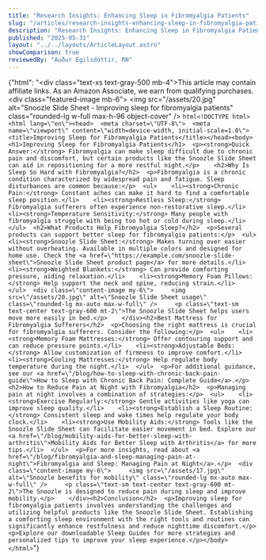 ```yaml
---
title: "Research Insights: Enhancing Sleep in Fibromyalgia Patients"
slug: "/articles/research-insights-enhancing-sleep-in-fibromyalgia-patients"
description: "Research Insights: Enhancing Sleep in Fibromyalgia Patients"
published: "2025-05-31"
layout: "../../layouts/ArticleLayout.astro"
showComparison: true
reviewedBy: "Auður Egilsdóttir, RN"
---
```

{"html": "<div class=\"text-xs text-gray-500 mb-4\">This article may contain affiliate links. As an Amazon Associate, we earn from qualifying purchases.</div><div class=\"featured-image mb-6\">   <img src=\"/assets/20.jpg\" alt=\"Snoozle Slide Sheet - Improving sleep for fibromyalgia patients\" class=\"rounded-lg w-full max-h-96 object-cover\" />  </div>```html<!DOCTYPE html><html lang=\"en\"><head>  <meta charset=\"UTF-8\">  <meta name=\"viewport\" content=\"width=device-width, initial-scale=1.0\">  <title>Improving Sleep for Fibromyalgia Patients</title></head><body>  <h1>Improving Sleep for Fibromyalgia Patients</h1>  <p><strong>Quick Answer:</strong> Fibromyalgia can make sleep difficult due to chronic pain and discomfort, but certain products like the Snoozle Slide Sheet can aid in repositioning for a more restful night.</p>    <h2>Why Is Sleep So Hard with Fibromyalgia?</h2>  <p>Fibromyalgia is a chronic condition characterized by widespread pain and fatigue. Sleep disturbances are common because:</p>  <ul>    <li><strong>Chronic Pain:</strong> Constant aches can make it hard to find a comfortable sleep position.</li>    <li><strong>Restless Sleep:</strong> Fibromyalgia sufferers often experience non-restorative sleep.</li>    <li><strong>Temperature Sensitivity:</strong> Many people with fibromyalgia struggle with being too hot or cold during sleep.</li>  </ul>  <h2>What Products Help Fibromyalgia Sleep?</h2>  <p>Several products can support better sleep for fibromyalgia patients:</p>  <ul>    <li><strong>Snoozle Slide Sheet:</strong> Makes turning over easier without overheating. Available in multiple colors and designed for home use. Check the <a href=\"https://example.com/snoozle-slide-sheet\">Snoozle Slide Sheet product page</a> for more details.</li>    <li><strong>Weighted Blankets:</strong> Can provide comforting pressure, aiding relaxation.</li>    <li><strong>Memory Foam Pillows:</strong> Help support the neck and spine, reducing strain.</li>  </ul>  <div class=\"content-image my-6\">     <img src=\"/assets/20.jpg\" alt=\"Snoozle Slide Sheet usage\" class=\"rounded-lg mx-auto max-w-full\" />     <p class=\"text-sm text-center text-gray-600 mt-2\">The Snoozle Slide Sheet helps users move more easily in bed.</p>    </div><h2>Best Mattress for Fibromyalgia Sufferers</h2>  <p>Choosing the right mattress is crucial for fibromyalgia sufferers. Consider the following:</p>  <ul>    <li><strong>Memory Foam Mattresses:</strong> Offer contouring support and can reduce pressure points.</li>    <li><strong>Adjustable Beds:</strong> Allow customization of firmness to improve comfort.</li>    <li><strong>Cooling Mattresses:</strong> Help regulate body temperature during the night.</li>  </ul>  <p>For additional guidance, see our <a href=\"/blog/how-to-sleep-with-chronic-back-pain-guide\">How to Sleep with Chronic Back Pain: Complete Guide</a>.</p>  <h2>How to Reduce Pain at Night with Fibromyalgia</h2>  <p>Managing pain at night involves a combination of strategies:</p>  <ul>    <li><strong>Exercise Regularly:</strong> Gentle activities like yoga can improve sleep quality.</li>    <li><strong>Establish a Sleep Routine:</strong> Consistent sleep and wake times help regulate your body clock.</li>    <li><strong>Use Mobility Aids:</strong> Tools like the Snoozle Slide Sheet can facilitate easier movement in bed. Explore our <a href=\"/blog/mobility-aids-for-better-sleep-with-arthritis\">Mobility Aids for Better Sleep with Arthritis</a> for more tips.</li>  </ul>  <p>For more insights, read about <a href=\"/blog/fibromyalgia-and-sleep-managing-pain-at-night\">Fibromyalgia and Sleep: Managing Pain at Night</a>.</p>  <div class=\"content-image my-6\">     <img src=\"/assets/17.jpg\" alt=\"Snoozle benefits for mobility\" class=\"rounded-lg mx-auto max-w-full\" />     <p class=\"text-sm text-center text-gray-600 mt-2\">The Snoozle is designed to reduce pain during sleep and improve mobility.</p>    </div><h2>Conclusion</h2>  <p>Improving sleep for fibromyalgia patients involves understanding the challenges and utilizing helpful products like the Snoozle Slide Sheet. Establishing a comforting sleep environment with the right tools and routines can significantly enhance restfulness and reduce nighttime discomfort.</p>  <p>Explore our downloadable Sleep Guides for more strategies and personalized tips to improve your sleep experience.</p></body></html>```"}